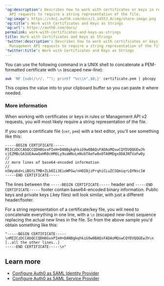---
'og:description': Describes how to work with certificates or keys in rules or Management
  API requests to require a string representation of the file.
'og:image': https://cdn2.auth0.com/docs/1.14553.0/img/share-image.png
'og:title': Work with Certificates and Keys as Strings
'og:url': https://auth0.com/docs/
permalink: work-with-certificates-and-keys-as-strings
title: Work with Certificates and Keys as Strings
'twitter:description': Describes how to work with certificates or keys in rules or
  Management API requests to require a string representation of the file.
'twitter:title': Work with Certificates and Keys as Strings
---
You can use the following command in a UNIX shell to concatenate a PEM-formatted certificate with `\n` (escaped new-line):

```bash wrap lines
awk 'NF {sub(/\r/, ""); printf "%s\\n",$0;}' certificate.pem | pbcopy
```


This copies the value into to your clipboard buffer so you can paste it where needed.

### More information

When working with certificates or keys in rules or <Tooltip tip="Management API: A product to allow customers to perform administrative tasks." cta="View Glossary" href="/docs/glossary?term=Management+API">Management API</Tooltip> v2 requests, you will most likely require a string representation of the file.

If you open a certificate file (`cer`, `pem`) with a text editor, you'll see something like this:

```text lines
-----BEGIN CERTIFICATE-----
MIICzDCCAbQCCQDH8GvxPIeH+DANBgkqhkiG9w0BAQsFADAoMQswCQYDVQQGEwJh
cjEZMBcGA1UEAwwQaHR0cHM6Ly9uaWNvLmNvbTAeFw0xOTA0MDgxODA3NTVaFw0y
//
// more lines of base64-encoded information
//
nSWyabd+LiBGtLTMB+ZLbOIi3EioWPGw/nHOI8jzPrqhiCLuZCSQmiqrLQYNsc1W
-----END CERTIFICATE-----
```



The lines between the `-----BEGIN CERTIFICATE-----` header and `-----END CERTIFICATE-----` footer contain base64-encoded binary information. Public keys and private keys (.key files) will look similar, with just a different header/footer.

For a string representation of a certificate/key file, you will need to concatenate everything in one line, with a `\n` (escaped new-line) sequence replacing the actual new lines in the file. So from the above sample you'd obtain something like this:

```text lines
"-----BEGIN CERTIFICATE-----
\nMIICzDCCAbQCCQDH8GvxPIeH+DANBgkqhkiG9w0BAQsFADAoMQswCQYDVQQGEwJh\n
[..all the other lines..]
-----END CERTIFICATE-----\n"
```






## Learn more

* [Configure Auth0 as SAML Identity Provider](/docs/authenticate/single-sign-on/outbound-single-sign-on/configure-auth0-saml-identity-provider)
* [Configure Auth0 as SAML Service Provider](/docs/authenticate/protocols/saml/saml-sso-integrations/configure-auth0-saml-service-provider)